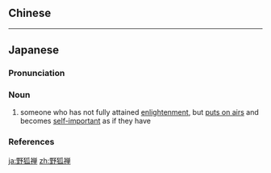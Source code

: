 {{also|野狐禪}}
==Chinese==
{{zh-see|野狐禪}}

----

==Japanese==
{{wikipedia|lang=ja}}
{{ja-kanjitab|や|こ|ぜん|yomi=o}}

===Pronunciation===
{{ja-pron|yomi=o|やこぜん|acc=2|acc_ref=DJR}}

===Noun===
{{ja-noun|kyu=野狐禪|やこぜん}}

# {{lb|ja|Zen|sort=やこぜん}} someone who has not fully attained [[enlightenment]], but [[put on airs|puts on airs]] and becomes [[self-important]] as if they have

===References===
<references/>

[[ja:野狐禅]]
[[zh:野狐禅]]